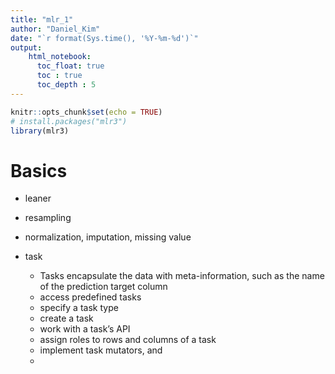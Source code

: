 ```yaml
---
title: "mlr_1"
author: "Daniel_Kim"
date: "`r format(Sys.time(), '%Y-%m-%d')`"
output: 
    html_notebook: 
      toc_float: true
      toc : true
      toc_depth : 5
---
```


```r
knitr::opts_chunk$set(echo = TRUE)
# install.packages("mlr3")
library(mlr3)
```

# Basics

- leaner
- resampling
- normalization, imputation, missing value

 - task
    * Tasks encapsulate the data with meta-information, such as the name of the prediction target column
    * access predefined tasks
    * specify a task type
    * create a task
    * work with a task's API
    * assign roles to rows and columns of a task
    * implement task mutators, and
    * 



